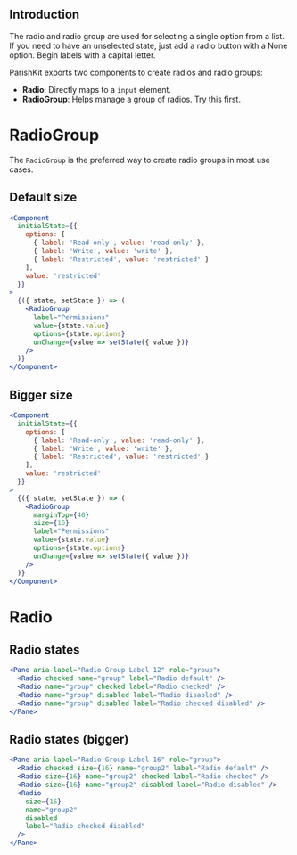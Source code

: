 
## Introduction

The radio and radio group are used for selecting a single option from a list.
If you need to have an unselected state, just add a radio button with a None option.
Begin labels with a capital letter.

ParishKit exports two components to create radios and radio groups:

* **Radio**: Directly maps to a `input` element.
* **RadioGroup**: Helps manage a group of radios. Try this first.

# RadioGroup

The `RadioGroup` is the preferred way to create radio groups in most use cases.

## Default size

```jsx
<Component
  initialState={{
    options: [
      { label: 'Read-only', value: 'read-only' },
      { label: 'Write', value: 'write' },
      { label: 'Restricted', value: 'restricted' }
    ],
    value: 'restricted'
  }}
>
  {({ state, setState }) => (
    <RadioGroup
      label="Permissions"
      value={state.value}
      options={state.options}
      onChange={value => setState({ value })}
    />
  )}
</Component>
```

## Bigger size

```jsx
<Component
  initialState={{
    options: [
      { label: 'Read-only', value: 'read-only' },
      { label: 'Write', value: 'write' },
      { label: 'Restricted', value: 'restricted' }
    ],
    value: 'restricted'
  }}
>
  {({ state, setState }) => (
    <RadioGroup
      marginTop={40}
      size={16}
      label="Permissions"
      value={state.value}
      options={state.options}
      onChange={value => setState({ value })}
    />
  )}
</Component>
```

<PropsTable of="RadioGroup" />


# Radio

## Radio states

```jsx
<Pane aria-label="Radio Group Label 12" role="group">
  <Radio checked name="group" label="Radio default" />
  <Radio name="group" checked label="Radio checked" />
  <Radio name="group" disabled label="Radio disabled" />
  <Radio name="group" disabled label="Radio checked disabled" />
</Pane>
```

## Radio states (bigger)

```jsx
<Pane aria-label="Radio Group Label 16" role="group">
  <Radio checked size={16} name="group2" label="Radio default" />
  <Radio size={16} name="group2" checked label="Radio checked" />
  <Radio size={16} name="group2" disabled label="Radio disabled" />
  <Radio
    size={16}
    name="group2"
    disabled
    label="Radio checked disabled"
  />
</Pane>
```

<PropsTable of="Radio" />